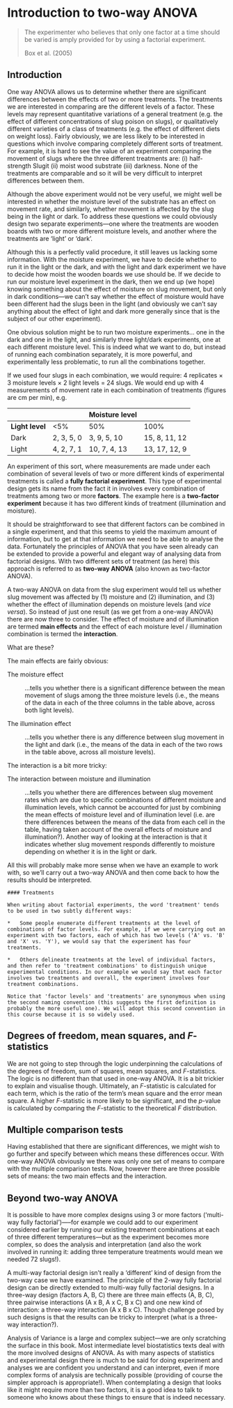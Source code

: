 # Introduction to two-way ANOVA

> The experimenter who believes that only one factor at a time should be varied
> is amply provided for by using a factorial experiment.
> 
> Box et al. (2005)

## Introduction {#introduction}

One way ANOVA allows us to determine whether there are significant differences between the effects of two or more treatments. The treatments we are interested in comparing are the different levels of a factor. These levels may represent quantitative variations of a general treatment (e.g. the effect of different concentrations of slug poison on slugs), or qualitatively different varieties of a class of treatments (e.g. the effect of different diets on weight loss). Fairly obviously, we are less likely to be interested in questions which involve comparing completely different sorts of treatment. For example, it is hard to see the value of an experiment comparing the movement of slugs where the three different treatments are: (i) half-strength Slugit (ii) moist wood substrate (iii) darkness. None of the treatments are comparable and so it will be very difficult to interpret differences between them.

Although the above experiment would not be very useful, we might well be interested in whether the moisture level of the substrate has an effect on movement rate, and similarly, whether movement is affected by the slug being in the light or dark. To address these questions we could obviously design two separate experiments---one where the treatments are wooden boards with two or more different moisture levels, and another where the treatments are ‘light’ or ‘dark’.

Although this is a perfectly valid procedure, it still leaves us lacking some information. With the moisture experiment, we have to decide whether to run it in the light or the dark, and with the light and dark experiment we have to decide how moist the wooden boards we use should be. If we decide to run our moisture level experiment in the dark, then we end up (we hope) knowing something about the effect of moisture on slug movement, but only in dark conditions---we can’t say whether the effect of moisture would have been different had the slugs been in the light (and obviously we can’t say anything about the effect of light and dark more generally since that is the subject of our other experiment).

One obvious solution might be to run two moisture experiments... one in the dark and one in the light, and similarly three light/dark experiments, one at each different moisture level. This is indeed what we want to do, but instead of running each combination separately, it is more powerful, and experimentally less problematic, to run all the combinations together.

If we used four slugs in each combination, we would require: 4 replicates $\times$ 3 moisture levels $\times$ 2 light levels $=$ 24 slugs. We would end up with 4 measurements of movement rate in each combination of treatments (figures are cm per min), e.g.

|                 |            |  Moisture level |               |
|:----------------|:-----------|:----------------|:--------------|
| **Light level** |    <5%     |      50%        |     100%      |
| Dark            | 2, 3, 5, 0 |  3, 9, 5, 10    | 15, 8, 11, 12 |
| Light           | 4, 2, 7, 1 | 10, 7, 4, 13    | 13, 17, 12, 9 |

An experiment of this sort, where measurements are made under each combination of several levels of two or more different kinds of experimental treatments is called a **fully factorial experiment**. This type of experimental design gets its name from the fact it in involves every combination of treatments among two or more **factors**. The example here is a **two-factor experiment** because it has two different kinds of treatment (illumination and moisture).

It should be straightforward to see that different factors can be combined in a single experiment, and that this seems to yield the maximum amount of information, but to get at that information we need to be able to analyse the data. Fortunately the principles of ANOVA that you have seen already can be extended to provide a powerful and elegant way of analysing data from factorial designs. With two different sets of treatment (as here) this approach is referred to as **two-way ANOVA** (also known as two-factor ANOVA).

A two-way ANOVA on data from the slug experiment would tell us whether slug movement was affected by (1) moisture and (2) illumination, and (3) whether the effect of illumination depends on moisture levels (and *vice versa*). So instead of just one result (as we get from a one-way ANOVA) there are now three to consider. The effect of moisture and of illumination are termed **main effects** and the effect of each moisture level / illumination combination is termed the **interaction**.

What are these?

The main effects are fairly obvious:

The moisture effect

:   ...tells you whether there is a significant difference between the mean movement of slugs among the three moisture levels (i.e., the means of the data in each of the three columns in the table above, across both light levels).

The illumination effect

:   ...tells you whether there is any difference between slug movement in the light and dark (i.e., the means of the data in each of the two rows in the table above, across all moisture levels).

The interaction is a bit more tricky:

The interaction between moisture and illumination

:   ...tells you whether there are differences between slug movement rates which are due to specific combinations of different moisture and illumination levels, which cannot be accounted for just by combining the mean effects of moisture level and of illumination level (i.e. are there differences between the means of the data from each cell in the table, having taken account of the overall effects of moisture and illumination?). Another way of looking at the interaction is that it indicates whether slug movement responds differently to moisture depending on whether it is in the light or dark.

All this will probably make more sense when we have an example to work with, so we’ll carry out a two-way ANOVA and then come back to how the results should be interpreted.

```block
#### Treatments

When writing about factorial experiments, the word 'treatment' tends to be used in two subtly different ways:

*   Some people enumerate different treatments at the level of combinations of factor levels. For example, if we were carrying out an experiment with two factors, each of which has two levels ('A' vs. 'B' and 'X' vs. 'Y'), we would say that the experiment has four treatments.

*   Others delineate treatments at the level of individual factors, and then refer to 'treatment combinations' to distinguish unique experimental conditions. In our example we would say that each factor involves two treatments and overall, the experiment involves four treatment combinations.

Notice that 'factor levels' and 'treatments' are synonymous when using the second naming convention (this suggests the first definition is probably the more useful one). We will adopt this second convention in this course because it is so widely used.
```

## Degrees of freedom, mean squares, and *F*-statistics

We are not going to step through the logic underpinning the calculations of the degrees of freedom, sum of squares, mean squares, and *F*-statistics. The logic is no different than that used in one-way ANOVA. It is a bit trickier to explain and visualise though. Ultimately, an *F*-statistic is calculated for each term, which is the ratio of the term's mean square and the error mean square. A higher *F*-statistic is more likely to be significant, and the *p*-value is calculated by comparing the *F*-statistic to the theoretical *F* distribution.

## Multiple comparison tests

Having established that there are significant differences, we might wish to go further and specify between which means these differences occur. With one-way ANOVA obviously we there was only one set of means to compare with the multiple comparison tests. Now, however there are three possible sets of means: the two main effects and the interaction.

## Beyond two-way ANOVA

It is possible to have more complex designs using 3 or more factors ('multi-way fully factorial')—--for example we could add to our experiment considered earlier by running our existing treatment combinations at each of three different temperatures---but as the experiment becomes more complex, so does the analysis and interpretation (and also the work involved in running it: adding three temperature treatments would mean we needed 72 slugs!).

A multi-way factorial design isn't really a 'different' kind of design from the two-way case we have examined. The principle of the 2-way fully factorial design can be directly extended to multi-way fully factorial designs. In a three-way design (factors A, B, C) there are three main effects (A, B, C), three pairwise interactions (A x B, A x C, B x C) and one new kind of interaction: a three-way interaction (A x B x C). Though challenge posed by such designs is that the results can be tricky to interpret (what is a three-way interaction?). 

Analysis of Variance is a large and complex subject---we are only scratching the surface in this book. Most intermediate level biostatistics texts deal with the more involved designs of ANOVA. As with many aspects of statistics and experimental design there is much to be said for doing experiment and analyses we are confident you understand and can interpret, even if more complex forms of analysis are technically possible (providing of course the simpler approach is appropriate!). When contemplating a design that looks like it might require more than two factors, it is a good idea to talk to someone who knows about these things to ensure that is indeed necessary.


